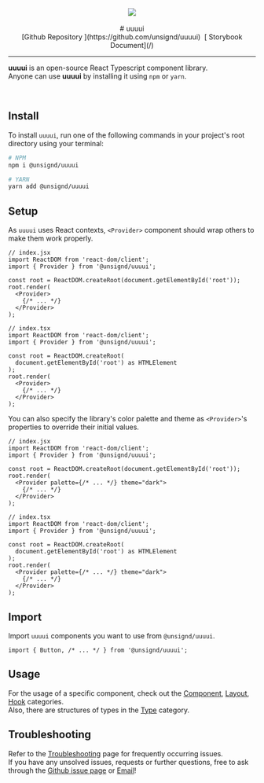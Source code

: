 
<Meta title="Introduction/Getting Started" />

<div align="center">
  <img src="https://github.com/unsignd/uuuui/blob/master/public/banner_light.png?raw=true" />
  <br />
  <br />
  # uuuui<br />
  [Github Repository
  ](https://github.com/unsignd/uuuui)&nbsp;&nbsp;[
  Storybook Document](/)
  <hr />
</div>

**uuuui** is an open-source React Typescript component library.<br/>
Anyone can use **uuuui** by installing it using `npm` or `yarn`.

<br />

## Install

To install `uuuui`, run one of the following commands in your project's root directory using your terminal:

```bash
# NPM
npm i @unsignd/uuuui

# YARN
yarn add @unsignd/uuuui
```

## Setup

As `uuuui` uses React contexts, `<Provider>` component should wrap others to make them work properly.

```tsx
// index.jsx
import ReactDOM from 'react-dom/client';
import { Provider } from '@unsignd/uuuui';

const root = ReactDOM.createRoot(document.getElementById('root'));
root.render(
  <Provider>
    {/* ... */}
  </Provider>
);
```
```tsx
// index.tsx
import ReactDOM from 'react-dom/client';
import { Provider } from '@unsignd/uuuui';

const root = ReactDOM.createRoot(
  document.getElementById('root') as HTMLElement
);
root.render(
  <Provider>
    {/* ... */}
  </Provider>
);
```

You can also specify the library's color palette and theme as `<Provider>`'s properties to override their initial values.

```tsx
// index.jsx
import ReactDOM from 'react-dom/client';
import { Provider } from '@unsignd/uuuui';

const root = ReactDOM.createRoot(document.getElementById('root'));
root.render(
  <Provider palette={/* ... */} theme="dark">
    {/* ... */}
  </Provider>
);
```
```tsx
// index.tsx
import ReactDOM from 'react-dom/client';
import { Provider } from '@unsignd/uuuui';

const root = ReactDOM.createRoot(
  document.getElementById('root') as HTMLElement
);
root.render(
  <Provider palette={/* ... */} theme="dark">
    {/* ... */}
  </Provider>
);
```

## Import

Import `uuuui` components you want to use from `@unsignd/uuuui`.

```tsx
import { Button, /* ... */ } from '@unsignd/uuuui';
```

## Usage

For the usage of a specific component, check out the [Component](/docs/component-button-color--docs), [Layout](/docs/layout-modal-active--docs), [Hook](/docs/hook-usepalette-docs--docs) categories.<br />
Also, there are structures of types in the [Type](/docs/type-palettetype--docs) category.
<br />

## Troubleshooting

Refer to the [Troubleshooting](/docs/introduction-troubleshooting--docs) page for frequently occurring issues.<br />
If you have any unsolved issues, requests or further questions, free to ask through the [Github issue page](https://github.com/unsignd/uuuui/issues) or <a href="mailto:junsigndid@gmail.com">Email</a>!